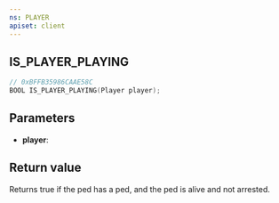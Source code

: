 ```yaml
---
ns: PLAYER
apiset: client
---
```

## IS_PLAYER_PLAYING

```c
// 0xBFFB35986CAAE58C
BOOL IS_PLAYER_PLAYING(Player player);
```

## Parameters
* **player**:

## Return value
Returns true if the ped has a ped, and the ped is alive and not arrested.
